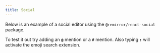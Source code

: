 ```yaml
---
title: Social
---
```



Below is an example of a social editor using the `@remirror/react-social` package.

To test it out try adding an **`@`** mention or a **`#`** mention. Also typing **`:`** will activate
the emoji search extension.

<ExampleSocialEditor autoFocus={true} />
